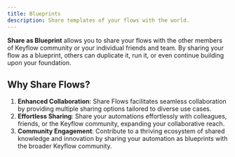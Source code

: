 ```yaml
---
title: Blueprints
description: Share templates of your flows with the world.
---
```


**Share as Blueprint** allows you to share your flows with the other members of Keyflow community or your individual friends and team. By sharing your flow as a blueprint, others can duplicate it, run it, or even continue building upon your foundation.

## Why Share Flows?

1. **Enhanced Collaboration**: Share Flows facilitates seamless collaboration by providing multiple sharing options tailored to diverse use cases.
2. **Effortless Sharing**: Share your automations effortlessly with colleagues, friends, or the Keyflow community, expanding your collaborative reach.
3. **Community Engagement**: Contribute to a thriving ecosystem of shared knowledge and innovation by sharing your automation as blueprints with the broader Keyflow community.
